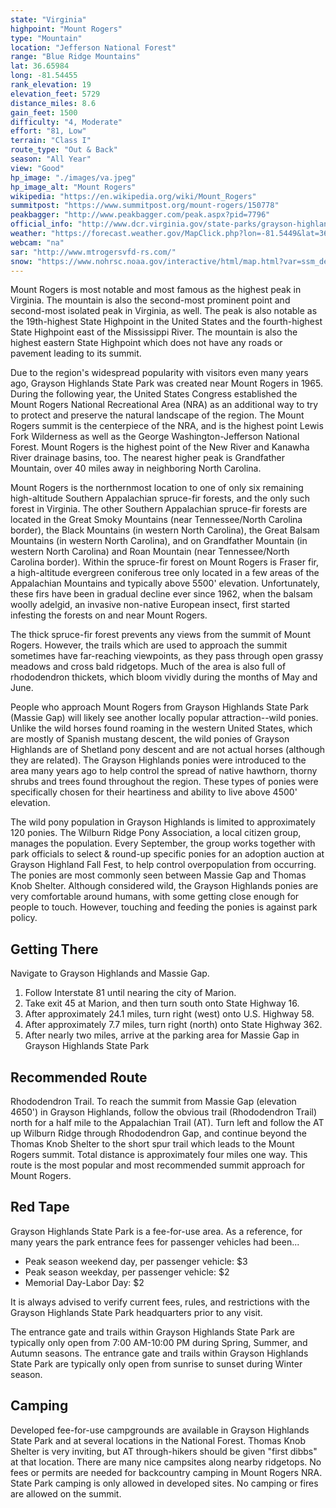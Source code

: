 ```yaml
---
state: "Virginia"
highpoint: "Mount Rogers"
type: "Mountain"
location: "Jefferson National Forest"
range: "Blue Ridge Mountains"
lat: 36.65984
long: -81.54455
rank_elevation: 19
elevation_feet: 5729
distance_miles: 8.6
gain_feet: 1500
difficulty: "4, Moderate"
effort: "81, Low"
terrain: "Class I"
route_type: "Out & Back"
season: "All Year"
view: "Good"
hp_image: "./images/va.jpeg"
hp_image_alt: "Mount Rogers"
wikipedia: "https://en.wikipedia.org/wiki/Mount_Rogers"
summitpost: "https://www.summitpost.org/mount-rogers/150778"
peakbagger: "http://www.peakbagger.com/peak.aspx?pid=7796"
official_info: "http://www.dcr.virginia.gov/state-parks/grayson-highlands"
weather: "https://forecast.weather.gov/MapClick.php?lon=-81.5449&lat=36.660052"
webcam: "na"
sar: "http://www.mtrogersvfd-rs.com/"
snow: "https://www.nohrsc.noaa.gov/interactive/html/map.html?var=ssm_depth&min_x=-81.6251181983108&min_y=36.5600532531738&max_x=-81.464679775322&max_y=36.7600532531738&bgvar=dem&shdvar=shading&title=0&width=800&height=450&font=0&lbl=m&palette=0&h_o=0&metric=0&lp=0&no_header=0&snap=1&o7=1&o9=1&o11=1&o13=1"
---
```


Mount Rogers is most notable and most famous as the highest peak in Virginia. The mountain is also the second-most prominent point and second-most isolated peak in Virginia, as well. The peak is also notable as the 19th-highest State Highpoint in the United States and the fourth-highest State Highpoint east of the Mississippi River. The mountain is also the highest eastern State Highpoint which does not have any roads or pavement leading to its summit.

Due to the region's widespread popularity with visitors even many years ago, Grayson Highlands State Park was created near Mount Rogers in 1965.  During the following year, the United States Congress established the Mount Rogers National Recreational Area (NRA) as an additional way to try to protect and preserve the natural landscape of the region. The Mount Rogers summit is the centerpiece of the NRA, and is the highest point Lewis Fork Wilderness as well as the George Washington-Jefferson National Forest. Mount Rogers is the highest point of the New River and Kanawha River drainage basins, too. The nearest higher peak is Grandfather Mountain, over 40 miles away in neighboring North Carolina.

Mount Rogers is the northernmost location to one of only six remaining high-altitude Southern Appalachian spruce-fir forests, and the only such forest in Virginia. The other Southern Appalachian spruce-fir forests are located in the Great Smoky Mountains (near Tennessee/North Carolina border), the Black Mountains (in western North Carolina), the Great Balsam Mountains (in western North Carolina), and on Grandfather Mountain (in western North Carolina) and Roan Mountain (near Tennessee/North Carolina border). Within the spruce-fir forest on Mount Rogers is Fraser fir, a high-altitude evergreen coniferous tree only located in a few areas of the Appalachian Mountains and typically above 5500' elevation. Unfortunately, these firs have been in gradual decline ever since 1962, when the balsam woolly adelgid, an invasive non-native European insect, first started infesting the forests on and near Mount Rogers.

The thick spruce-fir forest prevents any views from the summit of Mount Rogers. However, the trails which are used to approach the summit sometimes have far-reaching viewpoints, as they pass through open grassy meadows and cross bald ridgetops. Much of the area is also full of rhododendron thickets, which bloom vividly during the months of May and June.

People who approach Mount Rogers from Grayson Highlands State Park (Massie Gap) will likely see another locally popular attraction--wild ponies. Unlike the wild horses found roaming in the western United States, which are mostly of Spanish mustang descent, the wild ponies of Grayson Highlands are of Shetland pony descent and are not actual horses (although they are related). The Grayson Highlands ponies were introduced to the area many years ago to help control the spread of native hawthorn, thorny shrubs and trees found throughout the region. These types of ponies were specifically chosen for their heartiness and ability to live above 4500' elevation.

The wild pony population in Grayson Highlands is limited to approximately 120 ponies. The Wilburn Ridge Pony Association, a local citizen group, manages the population. Every September, the group works together with park officials to select & round-up specific ponies for an adoption auction at Grayson Highland Fall Fest, to help control overpopulation from occurring. The ponies are most commonly seen between Massie Gap and Thomas Knob Shelter. Although considered wild, the Grayson Highlands ponies are very comfortable around humans, with some getting close enough for people to touch. However, touching and feeding the ponies is against park policy.

## Getting There
Navigate to Grayson Highlands and Massie Gap.
1. Follow Interstate 81 until nearing the city of Marion.
2. Take exit 45 at Marion, and then turn south onto State Highway 16.
3. After approximately 24.1 miles, turn right (west) onto U.S. Highway 58.
4. After approximately 7.7 miles, turn right (north) onto State Highway 362.
5. After nearly two miles, arrive at the parking area for Massie Gap in Grayson Highlands State Park

## Recommended Route
Rhododendron Trail. To reach the summit from Massie Gap (elevation 4650') in Grayson Highlands, follow the obvious trail (Rhododendron Trail) north for a half mile to the Appalachian Trail (AT). Turn left and follow the AT up Wilburn Ridge through Rhododendron Gap, and continue beyond the Thomas Knob Shelter to the short spur trail which leads to the Mount Rogers summit. Total distance is approximately four miles one way. This route is the most popular and most recommended summit approach for Mount Rogers.

## Red Tape
Grayson Highlands State Park is a fee-for-use area. As a reference, for many years the park entrance fees for passenger vehicles had been...
- Peak season weekend day, per passenger vehicle: $3
- Peak season weekday, per passenger vehicle: $2
- Memorial Day-Labor Day: $2

It is always advised to verify current fees, rules, and restrictions with the Grayson Highlands State Park headquarters prior to any visit.

The entrance gate and trails within Grayson Highlands State Park are typically only open from 7:00 AM-10:00 PM during Spring, Summer, and Autumn seasons. The entrance gate and trails within Grayson Highlands State Park are typically only open from sunrise to sunset during Winter season.

## Camping
Developed fee-for-use campgrounds are available in Grayson Highlands State Park and at several locations in the National Forest. Thomas Knob Shelter is very inviting, but AT through-hikers should be given "first dibbs" at that location. There are many nice campsites along nearby ridgetops. No fees or permits are needed for backcountry camping in Mount Rogers NRA. State Park camping is only allowed in developed sites. No camping or fires are allowed on the summit.

